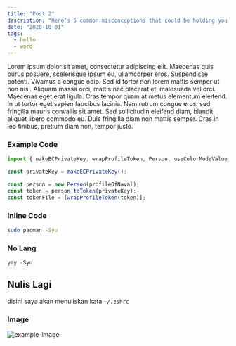 ```yaml
---
title: "Post 2"
description: "Here’s 5 common misconceptions that could be holding you back from your first development job."
date: "2020-10-01"
tags:
  - hello
  - word
---
```


Lorem ipsum dolor sit amet, consectetur adipiscing elit. Maecenas quis purus posuere, scelerisque ipsum eu, ullamcorper eros. Suspendisse potenti. Vivamus a congue odio. Sed id tortor non lorem mattis semper ut non nisi. Aliquam massa orci, mattis nec placerat et, malesuada vel orci. Maecenas eget erat ligula. Cras tempor quam at metus elementum eleifend. In ut tortor eget sapien faucibus lacinia. Nam rutrum congue eros, sed fringilla mauris convallis sit amet. Sed sollicitudin eleifend diam, blandit aliquet libero commodo eu. Duis fringilla diam non mattis semper. Cras in leo finibus, pretium diam non, tempor justo.

### Example Code

```js
import { makeECPrivateKey, wrapProfileToken, Person, useColorModeValue, Box, Flat } from "blockstack";

const privateKey = makeECPrivateKey();

const person = new Person(profileOfNaval);
const token = person.toToken(privateKey);
const tokenFile = [wrapProfileToken(token)];
```

### Inline Code

```bash
sudo pacman -Syu
```

### No Lang

```
yay -Syu
```

## Nulis Lagi

disini saya akan menuliskan kata `~/.zshrc`

### Image

<Image
  caption="David Hockney’s “The Scrabble Game”, 1981. Image courtesy [Christies](https://www.christies.com/lotfinder/prints-multiples/david-hockney-the-scrabble-game-5532678-details.aspx)."
  src="2020/hockney-scrabble.jpg"
  alt="example-image"
/>
